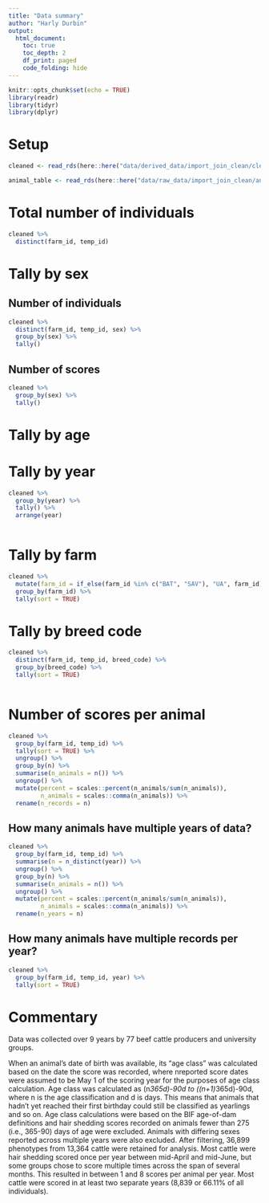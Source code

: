 ```yaml
---
title: "Data summary"
author: "Harly Durbin"
output:
  html_document:
    toc: true
    toc_depth: 2
    df_print: paged
    code_folding: hide
---
```


```r
knitr::opts_chunk$set(echo = TRUE)
library(readr)
library(tidyr)
library(dplyr)
```

# Setup

```r
cleaned <- read_rds(here::here("data/derived_data/import_join_clean/cleaned.rds"))
```

```r
animal_table <- read_rds(here::here("data/raw_data/import_join_clean/animal_table.rds"))
```

# Total number of individuals

```r
cleaned %>% 
  distinct(farm_id, temp_id)
```

# Tally by sex

## Number of individuals

```r
cleaned %>% 
  distinct(farm_id, temp_id, sex) %>% 
  group_by(sex) %>% 
  tally()
```

## Number of scores

```r
cleaned %>% 
  group_by(sex) %>% 
  tally()
```

# Tally by age

# Tally by year

```r
cleaned %>% 
  group_by(year) %>% 
  tally() %>% 
  arrange(year)
  
```

# Tally by farm

```r
cleaned %>% 
  mutate(farm_id = if_else(farm_id %in% c("BAT", "SAV"), "UA", farm_id)) %>% 
  group_by(farm_id) %>% 
  tally(sort = TRUE)
```

# Tally by breed code

```r
cleaned %>% 
  distinct(farm_id, temp_id, breed_code) %>% 
  group_by(breed_code) %>% 
  tally(sort = TRUE)
  
```

# Number of scores per animal

```r
cleaned %>% 
  group_by(farm_id, temp_id) %>% 
  tally(sort = TRUE) %>%
  ungroup() %>% 
  group_by(n) %>% 
  summarise(n_animals = n()) %>% 
  ungroup() %>% 
  mutate(percent = scales::percent(n_animals/sum(n_animals)),
         n_animals = scales::comma(n_animals)) %>% 
  rename(n_records = n) 
```

## How many animals have multiple years of data?

```r
cleaned %>% 
  group_by(farm_id, temp_id) %>% 
  summarise(n = n_distinct(year)) %>%
  ungroup() %>% 
  group_by(n) %>% 
  summarise(n_animals = n()) %>% 
  ungroup() %>% 
  mutate(percent = scales::percent(n_animals/sum(n_animals)),
         n_animals = scales::comma(n_animals)) %>% 
  rename(n_years = n) 
```

## How many animals have multiple records per year?

```r
cleaned %>% 
  group_by(farm_id, temp_id, year) %>% 
  tally(sort = TRUE)
```


# Commentary

Data was collected over 9 years by 77 beef cattle producers and university groups.

When an animal's date of birth was available, its "age class" was calculated based on the date the score was recorded, where nreported score dates were assumed to be May 1 of the scoring year for the purposes of age class calculation. Age class was calculated as (n*365d)-90d to ((n+1)*365d)-90d, where n is the age classification and d is days. This means that animals that hadn't yet reached their first birthday could still be classified as yearlings and so on. Age class calculations were based on the BIF age-of-dam definitions and hair shedding scores recorded on animals fewer than 275 (i.e., 365-90) days of age were excluded. Animals with differing sexes reported across multiple years were also excluded. After filtering, 36,899 phenotypes from 13,364 cattle were retained for analysis. Most cattle were hair shedding scored once per year between mid-April and mid-June, but some groups chose to score multiple times across the span of several months. This resulted in between 1 and 8 scores per animal per year. Most cattle were scored in at least two separate years (8,839 or 66.11% of all individuals).


